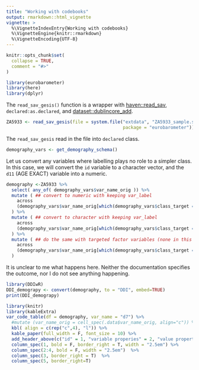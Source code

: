 ```yaml
---
title: "Working with codebooks"
output: rmarkdown::html_vignette
vignette: >
  %\VignetteIndexEntry{Working with codebooks}
  %\VignetteEngine{knitr::rmarkdown}
  %\VignetteEncoding{UTF-8}
---
```



```r
knitr::opts_chunk$set(
  collapse = TRUE,
  comment = "#>"
)
```

```r
library(eurobarometer)
library(here)
library(dplyr)
```


The `read_sav_gesis()` function is a wrapper with [haven::read_sav](https://haven.tidyverse.org/reference/read_spss.html),  `declared:as.declared`, and [dataset::dublincore_add](https://dataset.dataobservatory.eu/reference/dublincore.html).


```r
ZA5933 <- read_sav_gesis(file = system.file("extdata", "ZA5933_sample.sav", 
                                            package = "eurobarometer"))
```

The `read_sav_gesis` read in the file into `declared` class.

```r
demography_vars <- get_demography_schema() 
```

Let us convert any variables where labelling plays no role to a simpler class. In this case, we will convert the `id` variable to a character vector, and the `d11` (AGE EXACT) variable into a numeric.

```r
demography <-ZA5933 %>%
  select( any_of( demography_vars$var_name_orig )) %>%
  mutate ( ## convert to numeric with keeping var_label
    across
    (demography_vars$var_name_orig[which(demography_vars$class_target == "numeric")], as_numeric)
  ) %>%
  mutate ( ## convert to character with keeping var_label
    across
    (demography_vars$var_name_orig[which(demography_vars$class_target == "character")], as.character)
  ) %>%
  mutate ( ## do the same with targeted factor variables (none in this example) 
    across
    (demography_vars$var_name_orig[which(demography_vars$class_target == "factor")], as.factor)
  ) 
```

It is unclear to me what happens here. Neither the documentation specifies the outcome, nor I do not see anything happening.

```r
library(DDIwR)
DDI_demograpy <- convert(demography, to = "DDI", embed=TRUE)
print(DDI_demograpy)
```


```r
library(knitr)
library(kableExtra)
var_code_table(df = demography, var_name = "d7") %>%
  #mutate (var_name_orig = cell_spec(.data$var_name_orig, align="c")) %>%
  kbl( align = c(rep("c",4), "l")) %>%
  kable_paper(full_width = F, font_size = 10) %>%
  add_header_above(c("id" = 1, "variable properies" = 2, "value properties" = 2)) %>%
  column_spec(1, bold = F, border_right = T, width = "2.5em") %>%
  column_spec(2:4, bold = F, width = "2.5em")  %>%
  column_spec(3, border_right = T)  %>%
  column_spec(5, border_right=T)
```

